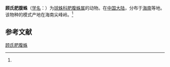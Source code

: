 {{Speciesbox
| name = 顾氏肥腹蛛
| status = 
| status_system = 
| image = 
| genus = Steatoda
| species = gui
| authority = (Zhu, 1998)<ref name='id13089'>{{cite web| url =http://www.bioinfo.cn/db05/BjdwSpecies.php?action=view&id=13089| title =顾氏肥腹蛛| work =《中国动物物种编目数据库》| publisher =中国科学院微生物研究所| author =中国科学院动物研究所| accessdate =2009-04-28| deadurl =yes| archiveurl =https://web.archive.org/web/20160305022738/http://www.bioinfo.cn/db05/BjdwSpecies.php?action=view&id=13089| archivedate =2016-03-05}}</ref>
}}

'''顾氏肥腹蛛'''（[[学名|学名]]：{{lang|la|''Steatoda gui''}}）为[[球蛛科|球蛛科]][[肥腹蛛属|肥腹蛛属]]的动物。在[[中国大陆|中国大陆]]，分布于[[海南|海南]]等地。该物种的模式产地在海南尖峰岭。<ref name='id13089'/>

== 参考文献 ==
{{reflist}}

{{Wikispecies|Steatoda gui}}
{{Taxonbar|from=Q2295161}}

[[Category:肥腹蛛属|顾氏肥腹蛛]]


{{蜘蛛小作品}}